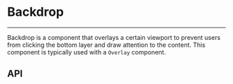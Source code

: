 
# Backdrop

---

Backdrop is a component that overlays a certain viewport to
prevent users from clicking the bottom layer and draw attention
to the content. This component is typically used with a `Overlay` component.

## API
<PropsTable name="Backdrop" />
